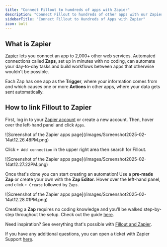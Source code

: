 ```yaml
---
title: "Connect Fillout to hundreds of apps with Zapier"
description: "Connect Fillout to hundreds of other apps with our Zapier integration."
sidebarTitle: "Connect Fillout to Hundreds of Apps with Zapier"
icon: bolt
---
```


## What is Zapier

[Zapier](https://zapier.com/apps/fillout/integrations) lets you connect an app to 2,000\+ other web services. Automated connections called **Zaps**, set up in minutes with no coding, can automate your day-to-day tasks and build workflows between apps that otherwise wouldn't be possible.

Each Zap has one app as the **Trigger**, where your information comes from and which causes one or more **Actions** in other apps, where your data gets sent automatically.

## How to link Fillout to Zapier

First, log in to your [Zapier account](https://zapier.com/sign-up) or create a new account. Then, hover over the left-hand panel and click `Apps`.

<Frame>
  ![Screenshot of the Zapier apps page](/images/Screenshot2025-02-14at12.26.48PM.png)
</Frame>

Click `+ Add connection` in the upper right area then search for Fillout.

<Frame style={{ width: '384px', height: '194px' }}>
  ![Screenshot of the Zapier apps page](/images/Screenshot2025-02-14at12.27.22PM.png)
</Frame>

Once that's done you can start creating an automation\! Use a **pre-made Zap** or create your own with the **Zap Editor**. Hover over the left-hand panel, and click `+ Create` followed by `Zaps`.

<Frame style={{ width: '240px', height: '427px' }}>
  ![Screenshot of the Zapier apps page](/images/Screenshot2025-02-14at12.28.01PM.png)
</Frame>

Creating a **Zap** requires no coding knowledge and you'll be walked step-by-step throughout the setup. Check out the guide [here](https://help.zapier.com/hc/en-us/articles/8496309697421-Create-Zaps#h_01H91E3WYASC9QK5YCBT16B4V4).

Need inspiration? See everything that's possible with [Fillout and Zapier](https://zapier.com/apps/fillout/integrations).

If you have any additional questions, you can open a ticket with Zapier Support [here](https://zapier.com/app/get-help).
